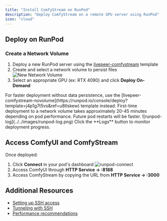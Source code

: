 ```yaml
---
title: "Install ComfyStream on RunPod"
description: "Deploy ComfyStream on a remote GPU server using RunPod"
icon: "cloud"
---
```


## Deploy on RunPod

### Create a Network Volume
1. Deploy a new RunPod server using the [livepeer-comfystream](https://runpod.io/console/deploy?template=w01m180vxx&ref=u8tlskew) template
2. Create and select a network volume to persist files
![New Network Volume](../../images/networkvolume.png)
3. Select an appropriate GPU (ex: RTX 4090) and click **Deploy On-Demand**

<Note>
For faster deployment without data persistence, use the [livepeer-comfystream-novolume](https://runpod.io/console/deploy?template=j4p1g7t5vs&ref=u8tlskew) template instead.
</Note>

<Warning>
First-time deployment to a network volume takes approximately 20-45 minutes depending on pod performance. Future pod restarts will be faster.
![runpod-log](../../images/runpod-log.png)
Click the **Logs** button to monitor deployment progress.
</Warning>

## Access ComfyUI and ComfyStream

Once deployed:
1. Click **Connect** in your pod's dashboard
![runpod-connect](../../images/runpod-connect.png)
2. Access ComfyUI through **HTTP Service -> :8188**
3. Access ComfyStream by copying the URL from **HTTP Service -> :3000**

## Additional Resources

- [Setting up SSH access](/technical/reference/develop-runpod)
- [Tunneling with SSH](/technical/reference/tunneling-with-ssh)
- [Performance recommendations](/technical/reference/performance-recommendations)
